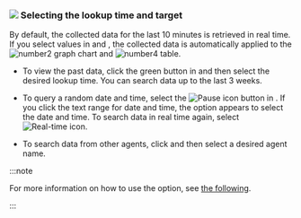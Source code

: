 ### ![](/img/number-01.png) Selecting the lookup time and target

By default, the collected data for the last 10 minutes is retrieved in real time. If you select values in <Cmdname sid="time" className="uitext" /> and <Cmdname sid="instance" className="uitext" />, the collected data is automatically applied to the ![number2](/img/number-02.png) graph chart and ![number4](/img/number-04.png) <Cmdname sid="active_sessions" className="uitext" /> table.

- To view the past data, click the green button in <Cmdname sid="time" className="uitext" /> and then select the desired lookup time. You can search data up to the last 3 weeks.

- To query a random date and time, select the ![Pause icon](/img/ico-pause.svg) button in <Cmdname sid="time" className="uitext" />. If you click the text range for date and time, the option appears to select the date and time. To search data in real time again, select ![Real-time icon](/img/ico-play-time.svg).

- To search data from other agents, click <Cmdname sid="instance" className="uitext" /> and then select a desired agent name.

:::note

For more information on how to use the <Cmdname sid="time" className="uitext" /> option, see [the following](usage-ui#timeselector).

:::
